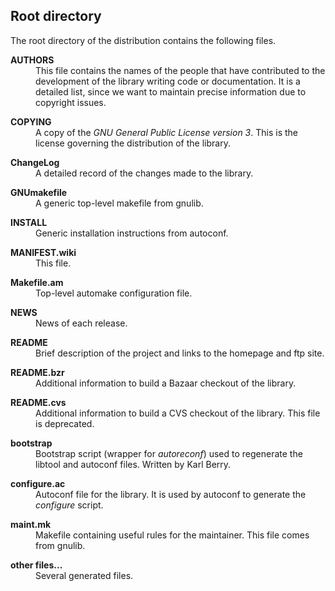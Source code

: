 ==Root directory==

The root directory of the distribution contains the following files.

; '''AUTHORS'''
: This file contains the names of the people that have contributed to the development of the library writing code or documentation. It is a detailed list, since we want to maintain precise information due to copyright issues.

; '''COPYING'''
: A copy of the ''GNU General Public License version 3''. This is the license governing the distribution of the library.

; '''ChangeLog'''
: A detailed record of the changes made to the library.

; '''GNUmakefile'''
: A generic top-level makefile from gnulib.

; '''INSTALL'''
: Generic installation instructions from autoconf.

; '''MANIFEST.wiki'''
: This file.

; '''Makefile.am'''
: Top-level automake configuration file.

; '''NEWS'''
: News of each release.

; '''README'''
: Brief description of the project and links to the homepage and ftp site.

; '''README.bzr'''
: Additional information to build a Bazaar checkout of the library.

; '''README.cvs'''
: Additional information to build a CVS checkout of the library. This file is deprecated.

; '''bootstrap'''
: Bootstrap script (wrapper for ''autoreconf'') used to regenerate the libtool and autoconf files. Written by Karl Berry.

; '''configure.ac'''
: Autoconf file for the library. It is used by autoconf to generate the ''configure'' script.

; '''maint.mk'''
: Makefile containing useful rules for the maintainer. This file comes from gnulib.

; '''other files...'''
: Several generated files.

